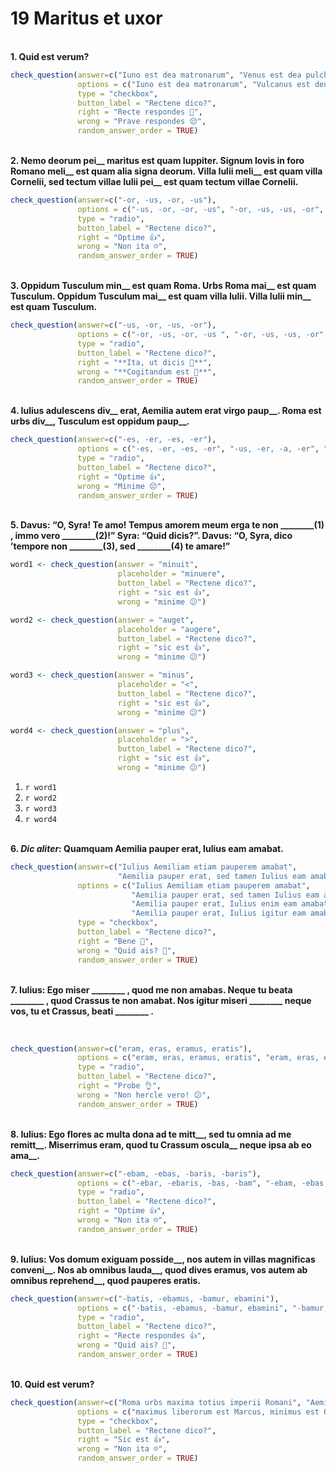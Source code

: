 # 19 Maritus et uxor

</br>
**1. Quid est verum?**

```r
check_question(answer=c("Iuno est dea matronarum", "Venus est dea pulchritudinis"),
               options = c("Iuno est dea matronarum", "Vulcanus est deus amoris", "Venus est dea pulchritudinis", "Cupido et Venus coniuges sunt"),
               type = "checkbox",
               button_label = "Rectene dico?",
               right = "Recte respondes 🙂",
               wrong = "Prave respondes 😔",
               random_answer_order = TRUE)
```

</br>
**2. Nemo deorum pei\_\_ maritus est quam Iuppiter. Signum Iovis in foro Romano meli\_\_ est quam alia signa deorum. Villa Iulii meli\_\_ est quam villa Cornelii, sed tectum villae Iulii pei\_\_ est quam tectum villae Cornelii.**


```r
check_question(answer=c("-or, -us, -or, -us"),
               options = c("-us, -or, -or, -us", "-or, -us, -us, -or", "-or, -us, -or, -us", "-us, -or, -us, -or"),
               type = "radio",
               button_label = "Rectene dico?",
               right = "Optime 👍",
               wrong = "Non ita ☹️",
               random_answer_order = TRUE)
```


</br>
**3. Oppidum Tusculum min\_\_ est quam Roma. Urbs Roma mai\_\_ est quam Tusculum. Oppidum Tusculum mai\_\_ est quam villa Iulii. Villa Iulii min\_\_ est quam Tusculum.**

```r
check_question(answer=c("-us, -or, -us, -or"),
               options = c("-or, -us, -or, -us ", "-or, -us, -us, -or", "-us, -or, -us, -or", "-us, -or, -or, -us"),
               type = "radio",
               button_label = "Rectene dico?",
               right = "**Ita, ut dicis 👏**",
               wrong = "**Cogitandum est 🤔**",
               random_answer_order = TRUE)
```


</br>
**4. Iulius adulescens div\_\_ erat, Aemilia autem erat virgo paup\_\_. Roma est urbs div\_\_, Tusculum est oppidum paup\_\_.**


```r
check_question(answer=c("-es, -er, -es, -er"),
               options = c("-es, -er, -es, -er", "-us, -er, -a, -er", "-us, -era, -a, -erum", "-es, -era, -es, -erum"),
               type = "radio",
               button_label = "Rectene dico?",
               right = "Optime 👍",
               wrong = "Minime 😔",
               random_answer_order = TRUE)
```

</br>
**5. Davus: "O, Syra! Te amo! Tempus amorem meum erga te non ________(1) , immo vero ________(2)!" Syra: "Quid dicis?". Davus: "O, Syra, dico 'tempore non ________(3), sed ________(4) te amare!"**


```r
word1 <- check_question(answer = "minuit",
                        placeholder = "minuere",
                        button_label = "Rectene dico?",
                        right = "sic est 👍", 
                        wrong = "minime 😕")

word2 <- check_question(answer = "auget",
                        placeholder = "augere",
                        button_label = "Rectene dico?",
                        right = "sic est 👍", 
                        wrong = "minime 😕")

word3 <- check_question(answer = "minus",
                        placeholder = "<",
                        button_label = "Rectene dico?",
                        right = "sic est 👍", 
                        wrong = "minime 😕")

word4 <- check_question(answer = "plus",
                        placeholder = ">",
                        button_label = "Rectene dico?",
                        right = "sic est 👍", 
                        wrong = "minime 😕")
```

1. `r word1`
2. `r word2`
3. `r word3`
4. `r word4`

</br>
**6. _Dic aliter_: Quamquam Aemilia pauper erat, Iulius eam amabat.**

```r
check_question(answer=c("Iulius Aemiliam etiam pauperem amabat", 
                        "Aemilia pauper erat, sed tamen Iulius eam amabat"),
               options = c("Iulius Aemiliam etiam pauperem amabat", 
                           "Aemilia pauper erat, sed tamen Iulius eam amabat",
                           "Aemilia pauper erat, Iulius enim eam amabat",
                           "Aemilia pauper erat, Iulius igitur eam amabat"),
               type = "checkbox",
               button_label = "Rectene dico?",
               right = "Bene 🙂",
               wrong = "Quid ais? 🤨",
               random_answer_order = TRUE)
```

</br>
**7. Iulius: Ego miser ________ , quod me non amabas. Neque tu beata ________ , quod Crassus te non amabat. Nos igitur miseri ________ neque vos, tu et Crassus, beati ________ .**



</br>

```r
check_question(answer=c("eram, eras, eramus, eratis"),
               options = c("eram, eras, eramus, eratis", "eram, eras, eratis, eramus", "eramus, eratis, eram, eras", "eramus, eratis, eras, eram"),
               type = "radio",
               button_label = "Rectene dico?",
               right = "Probe 👌",
               wrong = "Non hercle vero! 😕",
               random_answer_order = TRUE)
```

</br>
**8. Iulius: Ego flores ac multa dona ad te mitt\_\_, sed tu omnia ad me remitt\_\_. Miserrimus eram, quod tu Crassum oscula\_\_ neque ipsa ab eo ama\_\_.**

```r
check_question(answer=c("-ebam, -ebas, -baris, -baris"),
               options = c("-ebar, -ebaris, -bas, -bam", "-ebam, -ebas, -baris, -bas", "-ebar, -ebaris, -bam, -bas", "-ebam, -ebas, -baris, -baris"),
               type = "radio",
               button_label = "Rectene dico?",
               right = "Optime 👍",
               wrong = "Non ita ☹️",
               random_answer_order = TRUE)
```

</br>
**9. Iulius: Vos domum exiguam posside\_\_, nos autem in villas magnificas conveni\_\_. Nos ab omnibus lauda\_\_, quod dives eramus, vos autem ab omnibus reprehend\_\_, quod pauperes eratis.**

```r
check_question(answer=c("-batis, -ebamus, -bamur, ebamini"),
               options = c("-batis, -ebamus, -bamur, ebamini", "-bamur, -ebamini, -bamus, -ebatis", "-batis, -ebamus, -bamini, -ebamur", "-bamur, -ebamini, -batis, -ebamus"),
               type = "radio",
               button_label = "Rectene dico?",
               right = "Recte respondes 👍",
               wrong = "Quid ais? 🤨",
               random_answer_order = TRUE)
```

</br>
**10. Quid est verum?**

```r
check_question(answer=c("Roma urbs maxima totius imperii Romani", "Aemilia Iulium 'virum optimum' appellat"),
               options = c("maximus liberorum est Marcus, minimus est Quintus", "Roma urbs maxima totius imperii Romani", "Aemilia est pessima omnium uxorum", "Aemilia Iulium 'virum optimum' appellat"),
               type = "checkbox",
               button_label = "Rectene dico?",
               right = "Sic est 👍",
               wrong = "Non ita ☹️",
               random_answer_order = TRUE)
```


